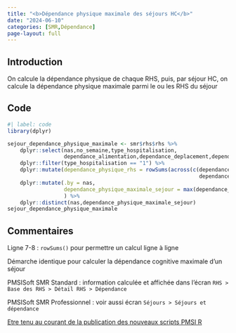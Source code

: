 ```yaml
---
title: "<b>Dépendance physique maximale des séjours HC</b>"
date: "2024-06-10"
categories: [SMR,Dépendance]
page-layout: full
---
```


## Introduction  

On calcule la dépendance physique de chaque RHS, puis, par séjour HC, on calcule la dépendance physique maximale parmi le ou les RHS du séjour  

## Code  

```r
#| label: code
library(dplyr)

sejour_dependance_physique_maximale <- smr$rhs$rhs %>% 
    dplyr::select(nas,no_semaine,type_hospitalisation,
                  dependance_alimentation,dependance_deplacement,dependance_habillage,dependance_continence) %>% 
    dplyr::filter(type_hospitalisation == "1") %>% 
    dplyr::mutate(dependance_physique_rhs = rowSums(across(c(dependance_alimentation,dependance_deplacement,
                                                             dependance_habillage,dependance_continence)))) %>% 
    dplyr::mutate(.by = nas,
                  dependance_physique_maximale_sejour = max(dependance_physique_rhs)
                  ) %>% 
    dplyr::distinct(nas,dependance_physique_maximale_sejour)
sejour_dependance_physique_maximale
```

## Commentaires  

Ligne 7-8 : `rowSums()` pour permettre un calcul ligne à ligne  

Démarche identique pour calculer la dépendance cognitive maximale d'un séjour  

PMSISoft SMR Standard : information calculée et affichée dans l'écran `RHS > Base des RHS > Détail RHS > Dépendance`  

PMSISoft SMR Professionnel : voir aussi écran `Séjours > Séjours et dépendance`  

[Etre tenu au courant de la publication des nouveaux scripts PMSI R](http://www.lespmsi.com/scripts-pmsi-r/){target="_blank"}  

